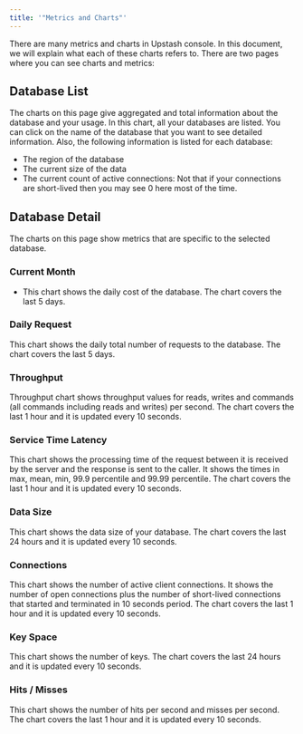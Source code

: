 ```yaml
---
title: '"Metrics and Charts"'
---
```

There are many metrics and charts in Upstash console. In this document, we will
explain what each of these charts refers to. There are two pages where you can
see charts and metrics:
## Database List
The charts on this page give aggregated and total information about the database
and your usage.
In this chart, all your databases are listed. You can click on the name of the
database that you want to see detailed information. Also, the following
information is listed for each database:
- The region of the database
- The current size of the data
- The current count of active connections: Not that if your connections are
  short-lived then you may see 0 here most of the time.
## Database Detail
The charts on this page show metrics that are specific to the selected database.
### Current Month
- This chart shows the daily cost of the database. The chart covers the last 5
  days.
### Daily Request
This chart shows the daily total number of requests to the database. The chart
covers the last 5 days.
### Throughput
Throughput chart shows throughput values for reads, writes and commands (all
commands including reads and writes) per second. The chart covers the last 1
hour and it is updated every 10 seconds.
### Service Time Latency
This chart shows the processing time of the request between it is received by
the server and the response is sent to the caller. It shows the times in max,
mean, min, 99.9 percentile and 99.99 percentile. The chart covers the last 1
hour and it is updated every 10 seconds.
### Data Size
This chart shows the data size of your database. The chart covers the last 24
hours and it is updated every 10 seconds.
### Connections
This chart shows the number of active client connections. It shows the number of
open connections plus the number of short-lived connections that started and
terminated in 10 seconds period. The chart covers the last 1 hour and it is
updated every 10 seconds.
### Key Space
This chart shows the number of keys. The chart covers the last 24 hours and it
is updated every 10 seconds.
### Hits / Misses
This chart shows the number of hits per second and misses per second. The chart
covers the last 1 hour and it is updated every 10 seconds.